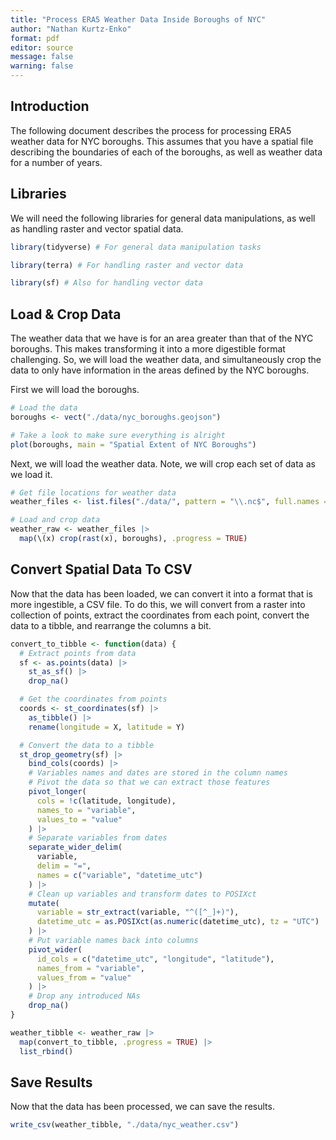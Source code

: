 ```yaml
---
title: "Process ERA5 Weather Data Inside Boroughs of NYC"
author: "Nathan Kurtz-Enko"
format: pdf
editor: source
message: false
warning: false
---
```


## Introduction

The following document describes the process for processing ERA5 weather data for NYC boroughs. This assumes that you have a spatial file describing the boundaries of each of the boroughs, as well as weather data for a number of years.

## Libraries

We will need the following libraries for general data manipulations, as well as handling raster and vector spatial data.

```r
library(tidyverse) # For general data manipulation tasks

library(terra) # For handling raster and vector data

library(sf) # Also for handling vector data
```

## Load & Crop Data

The weather data that we have is for an area greater than that of the NYC boroughs. This makes transforming it into a more digestible format challenging. So, we will load the weather data, and simultaneously crop the data to only have information in the areas defined by the NYC boroughs.

First we will load the boroughs.

```r
# Load the data
boroughs <- vect("./data/nyc_boroughs.geojson")

# Take a look to make sure everything is alright
plot(boroughs, main = "Spatial Extent of NYC Boroughs")
```

Next, we will load the weather data. Note, we will crop each set of data as we load it.

```r
# Get file locations for weather data
weather_files <- list.files("./data/", pattern = "\\.nc$", full.names = TRUE)

# Load and crop data
weather_raw <- weather_files |>
  map(\(x) crop(rast(x), boroughs), .progress = TRUE)
```

## Convert Spatial Data To CSV

Now that the data has been loaded, we can convert it into a format that is more ingestible, a CSV file. To do this, we will convert from a raster into collection of points, extract the coordinates from each point, convert the data to a tibble, and rearrange the columns a bit.

```r
convert_to_tibble <- function(data) {
  # Extract points from data
  sf <- as.points(data) |>
    st_as_sf() |>
    drop_na()

  # Get the coordinates from points
  coords <- st_coordinates(sf) |>
    as_tibble() |>
    rename(longitude = X, latitude = Y)

  # Convert the data to a tibble
  st_drop_geometry(sf) |>
    bind_cols(coords) |>
    # Variables names and dates are stored in the column names
    # Pivot the data so that we can extract those features
    pivot_longer(
      cols = !c(latitude, longitude),
      names_to = "variable",
      values_to = "value"
    ) |>
    # Separate variables from dates
    separate_wider_delim(
      variable,
      delim = "=",
      names = c("variable", "datetime_utc")
    ) |>
    # Clean up variables and transform dates to POSIXct
    mutate(
      variable = str_extract(variable, "^([^_]+)"),
      datetime_utc = as.POSIXct(as.numeric(datetime_utc), tz = "UTC")
    ) |>
    # Put variable names back into columns
    pivot_wider(
      id_cols = c("datetime_utc", "longitude", "latitude"),
      names_from = "variable",
      values_from = "value"
    ) |>
    # Drop any introduced NAs
    drop_na()
}

weather_tibble <- weather_raw |>
  map(convert_to_tibble, .progress = TRUE) |>
  list_rbind()
```

## Save Results

Now that the data has been processed, we can save the results.

```r
write_csv(weather_tibble, "./data/nyc_weather.csv")
```
